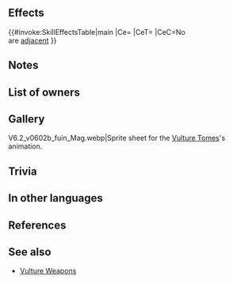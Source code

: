 {{Weapon Infobox
|tagid=SID_グルンバルチャー
|intID=3039
|userVersion1=Closed
|userVersion2=Open
|exclusive=0
|weaponType=Green Tome
|cost=200
|might=8
|range=2
|effect=If unit is not adjacent to an ally, inflicts penalty on foe's Atk/Res during combat = 5 + any current penalty on each of those stats. (Example: if foe has -7 penalty to Atk, inflicts Atk-12, for a net penalty of Atk-19 during combat.) Calculates each stat penalty independently.
|statModifiers=0,8,0,0,0
|required=Elwind
|next=Gronnvulture+
|promotionRarity=5
|promotionTier=1
|properties=random_owner
}}
==Effects==
{{#invoke:SkillEffectsTable|main
|Ce={{Eft|Temporary Debuffs|Atk/Res|5 + {{SEt|penalties}}<br>on {{Tgt|Foe}}'s Atk/Res}}
|CeT={{Tgt|Foe}}
|CeC=No {{Tgt|Allies}}<br>are [[adjacent]]
}}

==Notes==
{{TemporaryDebufffromPenalty}}
==List of owners==
{{Skill Hero List}}
==Gallery==
<gallery>
V6.2_v0602b_fuin_Mag.webp|Sprite sheet for the [[Skill families/Weapons#Vulture|Vulture Tomes]]'s animation.
</gallery>
==Trivia==
{{TomeColorTrivia|Gronn}}
==In other languages==
{{OtherLanguages
|japanese=グルンバルチャー
|german=Gronn-Geier
|spanishEU=Buitre glauco
|spanishLA=Buitre jade
|french=Vautour émer.
|italian=Virideavvoltoio
|chineseTW=翠綠禿鷹
|portuguese=Abutre jade
}}
==References==
<references/>
==See also==
{{See also skills|cond=Description LIKE '%penalty on foe_s%+%current penalty on each of those stats%' AND Description NOT LIKE '%【Foe Penalty Doubler】%' AND WikiName NOT LIKE '%vulture%' AND Exclusive=1}}
* [[Skill families/Weapons#Vulture|Vulture Weapons]]
{{Weapons Navbox}}